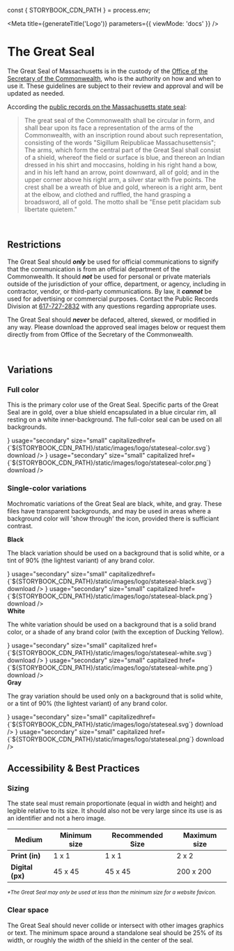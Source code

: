 
const { STORYBOOK_CDN_PATH } = process.env;

<Meta
  title={generateTitle('Logo')}
  parameters={{
    viewMode: 'docs'
  }}
/>

# The Great Seal

<Canvas withSource="none" withToolbar>
  <Story story={stories.sealExample} />
  <Story story={stories.sealColorExample} />
</Canvas>

The Great Seal of Massachusetts is in the custody of the [Office of the Secretary of the Commonwealth](http://www.sec.state.ma.us), who is the authority on how and when to use it. These guidelines are subject to their review and approval and will be updated as needed.

According the [public records on the Massachusetts state seal](https://www.sec.state.ma.us/pre/presea/sealhis.htm):
>The great seal of the Commonwealth shall be circular in form, and shall bear upon its face a representation of the arms of the Commonwealth, with an inscription round about such representation, consisting of the words "Sigillum Reipublicae Massachusettensis";
> The arms, which form the central part of the Great Seal shall consist of a shield, whereof the field or surface is blue, and thereon an Indian dressed in his shirt and moccasins, holding in his right hand a bow, and in his left hand an arrow, point downward, all of gold; and in the upper corner above his right arm, a silver star with five points. The crest shall be a wreath of blue and gold, whereon is a right arm, bent at the elbow, and clothed and ruffled, the hand grasping a broadsword, all of gold. The motto shall be "Ense petit placidam sub libertate quietem."

<br />

## Restrictions

The Great Seal should ***only*** be used for official communications to signify that the communication is from an official department of the Commonwealth. It should ***not*** be used for personal or private materials outside of the jurisdiction of your office, department, or agency, including in contractor, vendor, or third-party communications. By law, it ***cannot*** be used for advertising or commercial purposes. Contact the Public Records Division at [617-727-2832](tel:6177272832) with any questions regarding appropriate uses.

The Great Seal should ***never*** be defaced, altered, skewed, or modified in any way. Please download the approved seal images below or request them directly from  from Office of the Secretary of the Commonwealth.

<br />

## Variations

<div className="ma__row">
	<h3>Full color</h3>
  <ColorSwatch value="#00649b" width={20} height={20} copiable={false} inline />
  <ColorSwatch value="#fdb827" width={20} height={20} copiable={false} inline />
  <ColorSwatch value="#ffffff" width={20} height={20} copiable={false} inline />
</div>

This is the primary color use of the Great Seal. Specific parts of the Great Seal are in gold, over a blue shield encapsulated in a blue circular rim, all resting on a white inner-background. The full-color seal can be used on all backgrounds.

<Canvas withSource="none">
  <Story story={stories.sealColor} />
  <Story story={stories.sealColorBGLight} />
  <Story story={stories.sealColorBGDark} />
	<ButtonWithIcon text="SVG" icon={<IconDownload />} usage="secondary" size="small" capitalizedhref={`${STORYBOOK_CDN_PATH}/static/images/logo/stateseal-color.svg`} download />
  <ButtonWithIcon text="PNG (200 x 200 px)" icon={<IconDownload />} usage="secondary" size="small" capitalized href={`${STORYBOOK_CDN_PATH}/static/images/logo/stateseal-color.png`} download />
</Canvas>

### Single-color variations

Mochromatic variations of the Great Seal are black, white, and gray. These files have transparent backgrounds, and may be used in areas where a background color will 'show through' the icon, provided there is sufficiant contrast.

<div className="ma__row">
	<strong>Black</strong>
  <ColorSwatch value="#000000" width={20} height={20} copiable={false} inline />
</div>

The black variation should be used on a background that is solid white, or a tint of 90% (the lightest variant) of any brand color.

<Canvas withSource="none">
  <Story story={stories.sealBlack} />
  <Story story={stories.sealBlackBGLight} />
  <Story story={stories.sealBlackBGLight1} />
	<ButtonWithIcon text="SVG" icon={<IconDownload />} usage="secondary" size="small" capitalizedhref={`${STORYBOOK_CDN_PATH}/static/images/logo/stateseal-black.svg`} download />
  <ButtonWithIcon text="PNG (200 x 200 px)" icon={<IconDownload />} usage="secondary" size="small" capitalized href={`${STORYBOOK_CDN_PATH}/static/images/logo/stateseal-black.png`} download />
</Canvas>

<div className="ma__row">
	<strong>White</strong>
  <ColorSwatch value="#FFFFFF" width={20} height={20} copiable={false} inline />
</div>

The white variation should be used on a background that is a solid brand color, or a shade of any brand color (with the exception of Ducking Yellow).

<Canvas withSource="none">
  <Story story={stories.sealWhiteBGDark} />
  <Story story={stories.sealWhiteBGDark1} />
  <Story story={stories.sealWhiteBGDark2} />
	<ButtonWithIcon text="SVG" icon={<IconDownload />} usage="secondary" size="small" capitalized href={`${STORYBOOK_CDN_PATH}/static/images/logo/stateseal-white.svg`} download />
  <ButtonWithIcon text="PNG (200 x 200 px)" icon={<IconDownload />} usage="secondary" size="small" capitalized href={`${STORYBOOK_CDN_PATH}/static/images/logo/stateseal-white.png`} download />
</Canvas>

<div className="ma__row">
	<strong>Gray</strong>
  <ColorSwatch value="#777777" width={20} height={20} copiable={false} inline />
</div>

The gray variation should be used only on a background that is solid white, or a tint of 90% (the lightest variant) of any brand color.

<Canvas withSource="none">
  <Story story={stories.seal} />
  <Story story={stories.sealBGLight} />
  <Story story={stories.sealBGLight1} />
	<ButtonWithIcon text="SVG" icon={<IconDownload />} usage="secondary" size="small" capitalizedhref={`${STORYBOOK_CDN_PATH}/static/images/logo/stateseal.svg`} download />
  <ButtonWithIcon text="PNG (200 x 200 px)" icon={<IconDownload />} usage="secondary" size="small" capitalized href={`${STORYBOOK_CDN_PATH}/static/images/logo/stateseal.png`} download />
</Canvas>

<br />

## Accessibility & Best Practices

### Sizing

The state seal must remain proportionate (equal in width and height) and legible relative to its size. It should also not be very large since its use is as an identifier and not a hero image.

| Medium |  Minimum size | Recommended Size | Maximum size |
|---|---|---|---|
| **Print (in)** | 1 x 1 | 1 x 1 | 2 x 2 |
| **Digital (px)** | 45 x 45 | 45 x 45 | 200 x 200 |

<p>
	<small>
		<em>*The Great Seal may only be used at less than the minimum size for a website favicon.</em>
	</small>
</p>

### Clear space

The Great Seal should never collide or intersect with other images graphics or text. The minimum space around a standalone seal should be 25% of its width, or roughly the width of the shield in the center of the seal.
